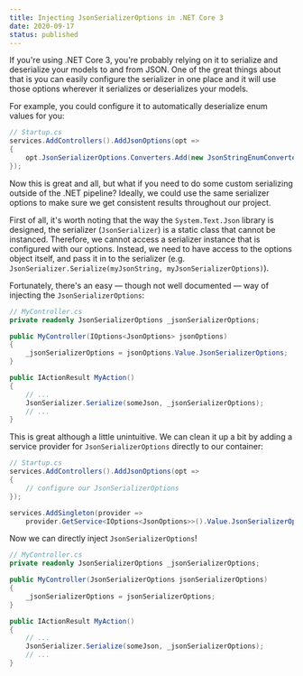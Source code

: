 ```yaml
---
title: Injecting JsonSerializerOptions in .NET Core 3
date: 2020-09-17
status: published
---
```


If you're using .NET Core 3, you're probably relying on it to serialize and deserialize
your models to and from JSON. One of the great things about that is you can easily
configure the serializer in one place and it will use those options wherever it
serializes or deserializes your models.

For example, you could configure it to automatically deserialize enum values for you:

```cs
// Startup.cs
services.AddControllers().AddJsonOptions(opt =>
{
    opt.JsonSerializerOptions.Converters.Add(new JsonStringEnumConverter());
});
```

Now this is great and all, but what if you need to do some custom serializing outside of
the .NET pipeline? Ideally, we could use the same serializer options to make sure we get
consistent results throughout our project.

First of all, it's worth noting that the way the `System.Text.Json` library is designed,
the serializer (`JsonSerializer`) is a static class that cannot be instanced. Therefore,
we cannot access a serializer instance that is configured with our options. Instead, we
need to have access to the options object itself, and pass it in to the serializer (e.g.
`JsonSerializer.Serialize(myJsonString, myJsonSerializerOptions)`).

Fortunately, there's an easy — though not well documented — way of injecting the
`JsonSerializerOptions`:

```cs
// MyController.cs
private readonly JsonSerializerOptions _jsonSerializerOptions;

public MyController(IOptions<JsonOptions> jsonOptions)
{
    _jsonSerializerOptions = jsonOptions.Value.JsonSerializerOptions;
}

public IActionResult MyAction()
{
    // ...
    JsonSerializer.Serialize(someJson, _jsonSerializerOptions);
    // ...
}
```

This is great although a little unintuitive. We can clean it up a bit by adding a service
provider for `JsonSerializerOptions` directly to our container:

```cs
// Startup.cs
services.AddControllers().AddJsonOptions(opt =>
{
    // configure our JsonSerializerOptions
});

services.AddSingleton(provider =>
    provider.GetService<IOptions<JsonOptions>>().Value.JsonSerializerOptions);
```

Now we can directly inject `JsonSerializerOptions`!

```cs
// MyController.cs
private readonly JsonSerializerOptions _jsonSerializerOptions;

public MyController(JsonSerializerOptions jsonSerializerOptions)
{
    _jsonSerializerOptions = jsonSerializerOptions;
}

public IActionResult MyAction()
{
    // ...
    JsonSerializer.Serialize(someJson, _jsonSerializerOptions);
    // ...
}
```
